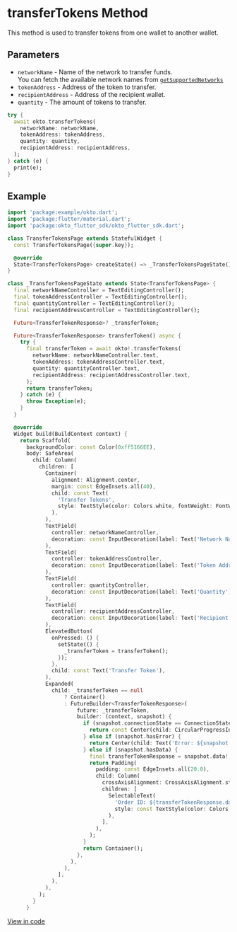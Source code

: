 
# transferTokens Method
This method is used to transfer tokens from one wallet to another wallet.

## Parameters
- `networkName` - Name of the network to transfer funds.  
   You can fetch the available network names from [`getSupportedNetworks`](/sdk-reference/flutter/getSupportedNetworks)
- `tokenAddress` - Address of the token to transfer.
- `recipientAddress` - Address of the recipient wallet.
- `quantity` - The amount of tokens to transfer.

```dart copy
try {
  await okto.transferTokens(
    networkName: networkName,
    tokenAddress: tokenAddress,
    quantity: quantity,
    recipientAddress: recipientAddress,
  );
} catch (e) {
  print(e);
}
```

## Example
```dart copy
import 'package:example/okto.dart';
import 'package:flutter/material.dart';
import 'package:okto_flutter_sdk/okto_flutter_sdk.dart';

class TransferTokensPage extends StatefulWidget {
  const TransferTokensPage({super.key});

  @override
  State<TransferTokensPage> createState() => _TransferTokensPageState();
}

class _TransferTokensPageState extends State<TransferTokensPage> {
  final networkNameController = TextEditingController();
  final tokenAddressController = TextEditingController();
  final quantityController = TextEditingController();
  final recipientAddressController = TextEditingController();

  Future<TransferTokenResponse>? _transferToken;

  Future<TransferTokenResponse> transferToken() async {
    try {
      final transferToken = await okto!.transferTokens(
        networkName: networkNameController.text,
        tokenAddress: tokenAddressController.text,
        quantity: quantityController.text,
        recipientAddress: recipientAddressController.text,
      );
      return transferToken;
    } catch (e) {
      throw Exception(e);
    }
  }

  @override
  Widget build(BuildContext context) {
    return Scaffold(
      backgroundColor: const Color(0xff5166EE),
      body: SafeArea(
        child: Column(
          children: [
            Container(
              alignment: Alignment.center,
              margin: const EdgeInsets.all(40),
              child: const Text(
                'Transfer Tokens',
                style: TextStyle(color: Colors.white, fontWeight: FontWeight.w800, fontSize: 30),
              ),
            ),
            TextField(
              controller: networkNameController,
              decoration: const InputDecoration(label: Text('Network Name')),
            ),
            TextField(
              controller: tokenAddressController,
              decoration: const InputDecoration(label: Text('Token Address (Not mandatory)')),
            ),
            TextField(
              controller: quantityController,
              decoration: const InputDecoration(label: Text('Quantity')),
            ),
            TextField(
              controller: recipientAddressController,
              decoration: const InputDecoration(label: Text('Recipient Address')),
            ),
            ElevatedButton(
              onPressed: () {
                setState(() {
                  _transferToken = transferToken();
                });
              },
              child: const Text('Transfer Token'),
            ),
            Expanded(
              child: _transferToken == null
                  ? Container()
                  : FutureBuilder<TransferTokenResponse>(
                      future: _transferToken,
                      builder: (context, snapshot) {
                        if (snapshot.connectionState == ConnectionState.waiting) {
                          return const Center(child: CircularProgressIndicator(color: Colors.white));
                        } else if (snapshot.hasError) {
                          return Center(child: Text('Error: ${snapshot.error}'));
                        } else if (snapshot.hasData) {
                          final transferTokenResponse = snapshot.data!;
                          return Padding(
                            padding: const EdgeInsets.all(20.0),
                            child: Column(
                              crossAxisAlignment: CrossAxisAlignment.start,
                              children: [
                                SelectableText(
                                  'Order ID: ${transferTokenResponse.data.orderId}',
                                  style: const TextStyle(color: Colors.white, fontSize: 20),
                                ),
                              ],
                            ),
                          );
                        }
                        return Container();
                      },
                    ),
                  ),
                ],
              ),
            ),
          );
        }
      }

```
[View in code](https://github.com/okto-hq/okto-sdk-flutter/blob/main/examples/example1/lib/screens/transfer_tokens_page.dart)
